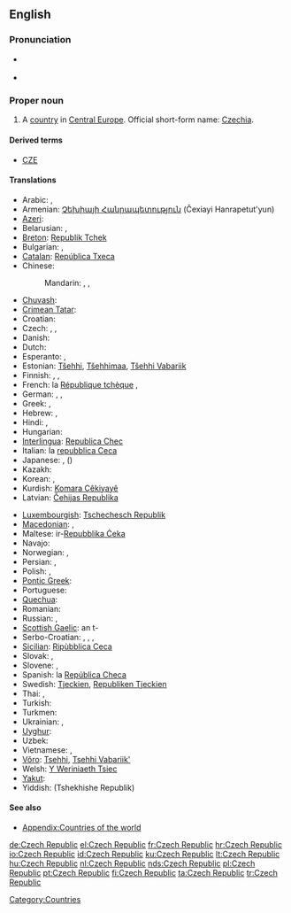 ==English==
{{wikipedia}}

===Pronunciation===
* {{a|UK|US}} {{IPA|/ˈtʃɛk rɪˈpʌb.lɪk/}}
* {{audio|en-us-Czech Republic.ogg|Audio (US)}}

===Proper noun===
{{en-proper noun}}

# A [[country]] in [[Central Europe]]. Official short-form name: [[Czechia]].

====Derived terms====

* [[CZE]]

====Translations====
{{trans-top|country in Central Europe}}
* Arabic: {{t|ar|جمهورية التشيك|f|tr=jumhuuriyyat al-tshik}},  {{t|ar|التشيك|m|tr=al-tshik}}
* Armenian: [[Չեխիայի Հանրապետություն]] (Čexiayi Hanrapetut'yun)
* [[Azeri]]: {{t-|az|Çex Respublikası|xs=Azeri}}
* Belarusian: {{t|be|Чэшская рэспубліка|f|tr=Čéšskaja Respúblika|xs=Belarusian}},  {{t|be|Чэхія|f|tr=Čéxija|xs=Belarusian}}
* [[Breton]]: [[Republik Tchek]]
* Bulgarian: {{t|bg|Чешка република|f|tr=Čéška repúblika}},  {{t+|bg|Чехия|f|tr=Čéxija}}
* [[Catalan]]: [[República Txeca]] {{f}}
* Chinese:
*: Mandarin: {{t|cmn|捷克共和國|sc=Hani}}, {{t|cmn|捷克共和国|tr=Jiékè Gònghéguó|sc=Hani}}, {{t-|cmn|捷克|tr=Jiékè|sc=Hani}}
* [[Chuvash]]: {{tø|cv|Чех Республики|tr=Čeh Respubliki|sc=Cyrl}}
* [[Crimean Tatar]]: {{tø|crh|Çeh Cumhuriyeti}}
* Croatian: {{t|hr|Češka Republika|f}}
* Czech: {{t+|cs|Česká republika|f}},  {{t+|cs|Česko|n}},  {{t+|cs|Čechy|p}}
* Danish: {{t+|da|Tjekkiet}}
* Dutch: {{t+|nl|Tsjechische Republiek}}
* Esperanto: {{t-|eo|Ĉeĥio|xs=Esperanto}}, {{t-|eo|Ĉeĥujo|xs=Esperanto}}
* Estonian: [[Tšehhi]], [[Tšehhimaa]], [[Tšehhi Vabariik]]
* Finnish: {{t+|fi|Tšekin tasavalta}},  {{t+|fi|Tšekki}},  {{t|fi|Tšekinmaa}}
* French: la [[République tchèque]] {{f}},  {{t+|fr|Tchéquie|f}}
* German: {{t+|de|Tschechische Republik}},  {{t+|de|Tschechien|n}},  {{t|de|Tschechei|f}}
* Greek: {{t-|el|Δημοκρατία της Τσεχίας|f|tr=Dimokratía tis Tsechías}},  {{t+|el|Τσεχία|f|tr=Tsechía}}
* Hebrew: {{t|he|הרפובליקה הצ׳כית|f|tr=ha'republiqa ha'chekhit}},  {{t|he|צ'כיה|f|tr=chekhia}}
* Hindi: {{t|hi|चेक रिपब्लिक|tr=cek ripablik|xs=Hindi}},  {{t+|hi|चेक|tr=cek|xs=Hindi}}
* Hungarian: {{t+|hu|Cseh Köztársaság}}
* [[Interlingua]]: [[Republica Chec]]
* Italian: la [[repubblica Ceca]] {{f}}
* Japanese: {{t+|ja|チェコ|tr=Cheko}}, {{t-|ja|チェコ共和国|tr=Cheko-kyōwakoku}}({{Jpan|ちぇこきょうわこく}})
* Kazakh: {{t|kk|Чех Республикасы|tr=Čex Respublikası|sc=Cyrl|xs=Kazakh}}
* Korean: {{t|ko|체코 공화국|tr=Cheko gong-hwaguk|sc=Hang}},  {{t|ko|체코|tr=Cheko|sc=Hang}}
* Kurdish: [[Komara Çêkiyayê]]
* Latvian: [[Čehijas Republika]] {{f}}
{{trans-mid}}
* [[Luxembourgish]]: [[Tschechesch Republik]]
* [[Macedonian]]: {{t+|mk|Чешка|f|tr=Čéška}},  {{t-|mk|Чешка Република|f|tr=Čéška Repúblika}}
* Maltese: ir-[[Repubblika Ċeka]]
* Navajo: {{tø|nv|Chek bikéyah}}
* Norwegian: {{t+|no|Tsjekkia}}, {{t-|no|Den tsjekkiske republikk}}
* Persian: {{t-|fa|جمهوری چک|tr=Jomhuri-ye Chek|xs=Persian}},  {{t+|fa|چک|tr=Chek|xs=Persian}}
* Polish: {{t+|pl|Republika Czeska|f}},  {{t+|pl|Czechy|p}}
* [[Pontic Greek]]: {{tø|pnt|Δημοκρατίαν τη Τσεχίας}}
* Portuguese: {{t+|pt|República Tcheca}}
* [[Quechua]]: {{t-|qu|Chiksuyu|xs=Quechua}}
* Romanian: {{t+|ro|Republica Cehă|f}}
* Russian: {{t|ru|Чешская Республика|f|tr=Čéšskaja Respúblika}},  {{t+|ru|Чехия|f|tr=Čéxija}}
* [[Scottish Gaelic]]: an t-{{t-|gd|Seic|f|xs=Scottish Gaelic}}
* Serbo-Croatian: {{tø|sh|Чешка Република|f|sc=Cyrl|xs=Serbo-Croatian}},  {{tø|sh|Češka Republika|f|xs=Serbo-Croatian}},  {{tø|sh|Чешка|f|sc=Cyrl|xs=Serbo-Croatian}},  {{tø|sh|Češka|f|xs=Serbo-Croatian}}
* [[Sicilian]]: [[Ripùbblica Ceca]] {{f}}
* Slovak: {{t-|sk|Česká republika|f}},  {{t-|sk|Česko|n}}
* Slovene: {{t-|sl|Češka Republika|f}},  {{t+|sl|Češka|f}}
* Spanish: la [[República Checa]] {{f}}
* Swedish: [[Tjeckien]], [[Republiken Tjeckien]]
* Thai: {{t|th|สาธารณรัฐเช็ก|tr=săa-taa-rá-ná-rát chék}},  {{t|th|เช็ก|tr=chék}}
* Turkish: {{t+|tr|Çek Cumhuriyeti}}
* Turkmen: {{t|tk|Çeh Republikasy|xs=Turkmen}}
* Ukrainian: {{t|uk|Чеська Республіка|f|tr=Čés'ka Respúblika|xs=Ukrainian}},  {{t|uk|Чехія|f|tr=Čéxija|xs=Ukrainian}}
* [[Uyghur]]: {{t-|ug|چېخ جۇمھۇرىيەتى|sc=ug-Arab|xs=Uyghur}}
* Uzbek: {{t|uz|Chex Respublikasi|xs=Uzbek}}
* Vietnamese: {{t-|vi|Cộng hòa Séc|xs=Vietnamese}},  {{t|vi|Séc|xs=Vietnamese}}
* [[Võro]]: [[Tsehhi]], [[Tsehhi Vabariik']]
* Welsh: [[Y Weriniaeth Tsiec]]
* [[Yakut]]: {{tø|sah|Чех Республиката|tr=Čex Respublikata|sc=Cyrl}}
* Yiddish: (Tshekhishe Republik)
{{trans-bottom}}

====See also====
* [[Appendix:Countries of the world]]

[[Category:Countries]]

[[de:Czech Republic]]
[[el:Czech Republic]]
[[fr:Czech Republic]]
[[hr:Czech Republic]]
[[io:Czech Republic]]
[[id:Czech Republic]]
[[ku:Czech Republic]]
[[lt:Czech Republic]]
[[hu:Czech Republic]]
[[nl:Czech Republic]]
[[nds:Czech Republic]]
[[pl:Czech Republic]]
[[pt:Czech Republic]]
[[fi:Czech Republic]]
[[ta:Czech Republic]]
[[tr:Czech Republic]]